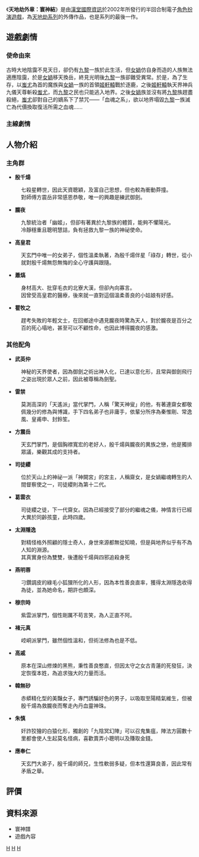 {{unreferenced|time=2010-11-25T08:59:24+00:00}}
{{Infobox VG
| title          = 天地劫外章：寰神結
| image          = 
| caption        = 
| developer      = [[漢堂國際資訊|漢堂國際資訊]]
| publisher      = [[智冠科技|智冠科技]]
| series         = [[天地劫|天地劫]]
| engine         =
| released       = 2002年12月10日
| genre = [[電子角色扮演遊戲|電子角色扮演]]
| modes          = [[单人游戏|单人游戏]]
| platforms      = [[个人电脑|PC]]（[[Windows|Windows]]）
| designer       = 趙浩然
| writer         = 葉明璋
| artist         = 侯松得、陳志中
| composer       = 陳冠明
}}

《'''天地劫外章：寰神結'''》是由[[漢堂國際資訊|漢堂國際資訊]]於2002年所發行的半回合制電子[[電子角色扮演遊戲|角色扮演遊戲]]，為[[天地劫系列|天地劫系列]]的外傳作品，也是系列的最後一作。

==遊戲劇情==
===使命由來===
古時大地陰靄不見天日，卻仍有[[九黎|九黎]]一族於此生活，但[[女媧|女媧]]仿自身而造的人族無法適應陰靄，於是[[女媧|女媧]]移天換岳，終見光明後[[九黎|九黎]]一族卻難受異常。於是，為了生存，以[[蚩尤|蚩尤]]為首的魔族與[[女媧|女媧]]一族的首領[[姬軒轅|姬軒轅]]戰於逐鹿，之後[[姬軒轅|姬軒轅]]執天界神兵九儀天尊斬殺[[蚩尤|蚩尤]]，而[[九黎|九黎]]之民也只能逃入地界。之後[[女媧|女媧]]族並沒有將[[九黎|九黎]]族趕盡殺絕，[[蚩尤|蚩尤]]卻對自己的嫡系下了禁咒——「血魂之系」，欲以地界塌毀[[九黎|九黎]]一族滅亡為代價換取復活所需之血魂……

===主線劇情===

==人物介紹==
=== 主角群 ===
*'''殷千煬'''
:七殺星轉世，因此天資聰穎，及富自己思想，但也較為衝動莽撞。
:對師傅方震岳非常感恩恭敬，唯一的興趣是練武御劍。
*'''朧夜'''
:九黎統治者「幽姬」，但卻有著異於九黎族的體質，能夠不懼陽光。
:冷靜穩重且聰明慧詰，負有拯救九黎一族的神祕使命。
*'''高皇君'''
:天玄門中唯一的女弟子，個性溫柔執著，為殷千煬伴星「祿存」轉世，從小就對殷千煬無怨無悔的全心守護與跟隨。
*'''蕭熇'''
:身材高大、批穿毛衣的北寮大漢，但卻內向寡言。
:因曾受高皇君的醫療，後來就一直對這個溫柔善良的小姑娘有好感。
*'''瞿牧之'''
:趕考失敗的年輕文士，在回鄉途中遇見朧夜時驚為天人，對於朧夜是百分之百的死心塌地，甚至可以不顧性命，也因此博得朧夜的感激。

=== 其他配角 ===
*'''武英仲'''
:神秘的天界使者，因為御劍之術出神入化，已達以意化形，且常與御劍飛行之姿出現於眾人之前，因此被尊稱為劍聖。
*'''雷禁'''
:莫測高深的「天遙派」當代掌門，人稱「驚天神叟」的他，有著連齋女都敬佩幾分的修為與博識，手下四名弟子也非庸手，依輩分所序為秦惟剛、常逸風、皇甫申、封鈴笙。
*'''方震岳'''
:天玄門掌門，是個胸襟寬宏的老好人，殷千煬與朧夜的異族之戀，他是獨排眾議，樂觀其成的支持者。
*'''司徒纓'''
:位於天山上的神祕一派「神闕宮」的宮主，人稱齋女，是女媧繼魂轉生的人間督察使之一，司徒纓則為第十二代。
*'''葛雲衣'''
:司徒纓之徒，下一代齋女。因為已經接受了部分的繼魂之儀，神情言行已經大異於同齡孩童，此時四歲。
*'''太淵隱逸'''
:對精怪格外照顧的隱士奇人，身世來源都無從知曉，但是與地界似乎有不為人知的淵源。
:其真實身份為雙雙，後遭殷千煬與四邪追殺身死
*'''燕明蓉'''
:刁鑽調皮的綠毛小狐狸所化的人形，因為本性善良直率，獲得太淵隱逸收得為徒，並為她命名，期許也頗深。
*'''穆宗時'''
:紫雲派掌門，個性剛厲不苟言笑，為人正直不阿。
*'''褚元真'''
:崆峒派掌門，雖然個性溫和，但術法修為也是不低。
*'''高戚'''
:原本在深山修煉的黑熊，秉性善良憨直，但因太守之女古青蓮的死發狂，決定恢復本姓，為追求強大的力量而活。
*'''韓無砂'''
:赤蟒精化型的美豔女子，專門誘騙好色的男子，以吸取至陽精氣維生，但被殷千煬為救朧夜而奪走內丹血靈神珠。
*'''朱慎'''
:奸詐狡獪的白猿化形，獨創的「九陰冥幻陣」可以召鬼集瘟，陣法方圓數十里都會使人生起莫名怪病，喜歡賣弄小聰明以及賺取金錢。
*'''應奉仁'''
:天玄門大弟子，殷千煬的師兄，生性軟弱多疑，但本性還算良善，因此常有矛盾之舉。

==評價==
==資料來源==
*寰神譜
*遊戲內容

[[Category:2002年电子游戏|H]]
[[Category:電子角色扮演遊戲|H]]
[[Category:Windows游戏|H]]